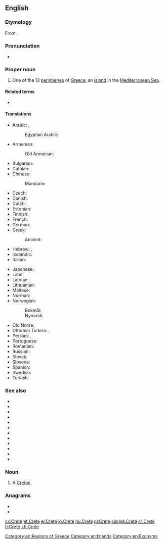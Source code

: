 {{also|crete|crête|Crète|Crête|-crete}}
==English==

===Etymology===
From {{etyl|grc|en}} {{m|grc|Κρήτη|}}.

===Pronunciation===
* {{rhymes|iːt|lang=en}}

===Proper noun===
{{wikipedia}}
{{en-proper noun}}

# One of the 13 [[peripheries]] of [[Greece]]; an [[island]] in the [[Mediterranean Sea]].

====Related terms====
* {{l|en|syncretism}}

====Translations====
{{trans-top|island}}
* Arabic: {{t|ar|كِرِيت|f|tr=kirit}}, {{qualifier|archaic}} {{t|ar|إِقْرِيطْش|f|tr=ʾiqriṭš}}
*: Egyptian Arabic: {{t|arz|كريت|f|tr=kerit|sc=Arab}}
* Armenian: {{t|hy|Կրետե}}
*: Old Armenian: {{t|xcl|Կրետէ}}
* Bulgarian: {{t|bg|Крит|m|tr=Krit|sc=Cyrl}}
* Catalan: {{t+|ca|Creta|f}}
* Chinese:
*: Mandarin: {{t+check|cmn|克里特岛|sc=Hani}} <!-- was "Chinese"; please verify correctness, check script variant (|sc=Hani or |sc=Hans; see [[Template:t/documentation]]) -->
* Czech: {{t+|cs|Kréta|f}}
* Danish: {{t|da|Kreta}}
* Dutch: {{t+|nl|Kreta|n}}
* Estonian: {{t+|et|Kreeta}}
* Finnish: {{t+|fi|Kreeta}}
* French: {{t+|fr|Crète|f}}
* German: {{t+|de|Kreta|n}}
* Greek: {{t+|el|Κρήτη|f}}
*: Ancient: {{t|grc|Κρήτη|f}}
* Hebrew: {{t+|he|כְּרֵתִים|m|tr=kretím|sc=Hebr}}, {{t+|he|כַּפְתּוֹר|m|tr=kaftór}} {{qualifier|biblical}}
* Icelandic: {{t+|is|Krít|f}}
* Italian: {{t+|it|Creta|f}}
{{trans-mid}}
* Japanese: {{t|ja|クレタ島|tr=Kuretatō|sc=Jpan}}
* Latin: {{t+|la|Creta}}
* Latvian: {{t|lv|Krēta|f}}
* Lithuanian: {{t|lt|Kreta|f}}
* Maltese: {{t|mt|Kreta}}
* Norman: {{t|nrf|Crête|f}}
* Norwegian: 
*: Bokmål: {{t|nb|Kreta}}
*: Nynorsk: {{t|nn|Kreta}}
* Old Norse: {{t|non|Krít|f}}
* Ottoman Turkish: {{t|ota|گریت|tr=Girît|sc=ota-Arab}}, {{t|ota|گرید|tr=Girît|sc=ota-Arab}}
* Persian: {{t+|fa|کرت|tr=Keret|sc=fa-Arab}}, {{qualifier|archaic}} {{t|fa|اقریطس|tr=eqrits|sc=fa-Arab}}
* Portuguese: {{t|pt|Creta|f}}
* Romanian: {{t|ro|Creta|f}}
* Russian: {{t+|ru|Крит|m}}
* Slovak: {{t|sk|Kréta}}
* Slovene: {{t+|sl|Kréta|f}}
* Spanish: {{t|es|Creta}}
* Swedish: {{t|sv|Kreta}}
* Turkish: {{t+|tr|Girit}}
{{trans-bottom}}

===See also===
* {{l|en|Attica}}
* {{l|en|Central Greece}}
* {{l|en|Central Macedonia}}
* {{l|en|East Macedonia and Thrace}}
* {{l|en|Epirus}}
* {{l|en|Ionian Islands}}
* {{l|en|North Aegean}}
* {{l|en|Peloponnese}}
* {{l|en|South Aegean}}
* {{l|en|Thessaly}}
* {{l|en|West Greece}}
* {{l|en|West Macedonia}}

===Noun===
{{en-noun}}

# {{lb|en|archaic}} A [[Cretan]].

===Anagrams===
* {{l|en|erect}}
* {{l|en|terce}}

[[Category:en:Regions of Greece]]
[[Category:en:Islands]]
[[Category:en:Exonyms]]

[[cs:Crete]]
[[et:Crete]]
[[el:Crete]]
[[io:Crete]]
[[hu:Crete]]
[[pl:Crete]]
[[simple:Crete]]
[[sr:Crete]]
[[fi:Crete]]
[[zh:Crete]]